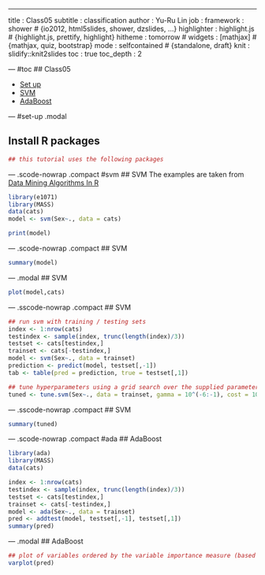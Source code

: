 ---
title       : Class05
subtitle    : classification
author      : Yu-Ru Lin
job         : 
framework   : shower        # {io2012, html5slides, shower, dzslides, ...}
highlighter : highlight.js  # {highlight.js, prettify, highlight}
hitheme     : tomorrow      # 
widgets     : [mathjax]            # {mathjax, quiz, bootstrap}
mode        : selfcontained # {standalone, draft}
knit        : slidify::knit2slides
toc         : true
toc_depth   : 2

--- #toc
## Class05

* [Set up](#set-up)
* [SVM](#svm)
* [AdaBoost](#ada)

--- #set-up .modal 

## Install R packages
```r
## this tutorial uses the following packages
```

--- .scode-nowrap .compact #svm
## SVM
The examples are taken from [Data Mining Algorithms In R](http://en.wikibooks.org/wiki/Data_Mining_Algorithms_In_R)


```r
library(e1071)
library(MASS)
data(cats)
model <- svm(Sex~., data = cats)

print(model)
```

--- .scode-nowrap .compact
## SVM
```r
summary(model)
```

--- .modal
## SVM
```r
plot(model,cats)
```

--- .sscode-nowrap .compact
## SVM
```r
## run svm with training / testing sets
index <- 1:nrow(cats)
testindex <- sample(index, trunc(length(index)/3))
testset <- cats[testindex,]
trainset <- cats[-testindex,]
model <- svm(Sex~., data = trainset)
prediction <- predict(model, testset[,-1])
tab <- table(pred = prediction, true = testset[,1])

## tune hyperparameters using a grid search over the supplied parameter ranges
tuned <- tune.svm(Sex~., data = trainset, gamma = 10^(-6:-1), cost = 10^(1:2))
```

--- .sscode-nowrap .compact
## SVM
```r
summary(tuned)
```


--- .scode-nowrap .compact #ada
## AdaBoost
```r
library(ada)
library(MASS)
data(cats)

index <- 1:nrow(cats)
testindex <- sample(index, trunc(length(index)/3))
testset <- cats[testindex,]
trainset <- cats[-testindex,]
model <- ada(Sex~., data = trainset)
pred <- addtest(model, testset[,-1], testset[,1])
summary(pred)
```

--- .modal
## AdaBoost
```r
## plot of variables ordered by the variable importance measure (based on improvement)
varplot(pred)
```
